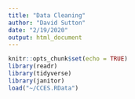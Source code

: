 ```yaml
---
title: "Data Cleaning"
author: "David Sutton"
date: "2/19/2020"
output: html_document
---
```


```r
knitr::opts_chunk$set(echo = TRUE)
library(readr)
library(tidyverse)
library(janitor)
load("~/CCES.RData")
```

